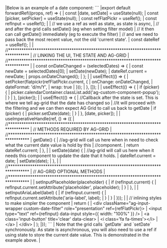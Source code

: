 <framework-specific-section frameworks="react">
|Below is an example of a date component:
</framework-specific-section>

<framework-specific-section frameworks="react">
```
|export default forwardRef((props, ref) => {
|    const [date, setDate] = useState(null);
|    const [picker, setPicker] = useState(null);
|    const refFlatPickr = useRef();
|    const refInput = useRef();
|
|    // we use a ref as well as state, as state is async,
|    // and after the grid calls setDate() (eg when setting filter model)
|    // it then can call getDate() immediately (eg to execute the filter)
|    // and we need to pass back the most recent value, not the old 'current state'.
|    const dateRef = useRef();
|
|    //*********************************************************************************
|    //          LINKING THE UI, THE STATE AND AG-GRID
|    //*********************************************************************************
|
|    const onDateChanged = (selectedDates) => {
|        const newDate = selectedDates[0];
|        setDate(newDate);
|        dateRef.current = newDate;
|        props.onDateChanged();
|    };
|
|    useEffect(() => {
|        setPicker(flatpickr(refFlatPickr.current, {
|            onChange: onDateChanged,
|            dateFormat: 'd/m/Y',
|            wrap: true
|        }));
|    }, []);
|
|    useEffect(() => {
|        if (picker) {
|            picker.calendarContainer.classList.add('ag-custom-component-popup');
|        }
|    }, [picker]);
|
|    useEffect(() => {
|        //Callback after the state is set. This is where we tell ag-grid that the date has changed so
|        //it will proceed with the filtering and we can then expect AG Grid to call us back to getDate
|        if (picker) {
|            picker.setDate(date);
|        }
|    }, [date, picker]);
|
|    useImperativeHandle(ref, () => ({
|        //*********************************************************************************
|        //          METHODS REQUIRED BY AG-GRID
|        //*********************************************************************************
|        getDate() {
|            //ag-grid will call us here when in need to check what the current date value is hold by this
|            //component.
|            return dateRef.current;
|        },
|
|        setDate(date) {
|            //ag-grid will call us here when it needs this component to update the date that it holds.
|            dateRef.current = date;
|            setDate(date);
|        },
|
|        //*********************************************************************************
|        //          AG-GRID OPTIONAL METHODS
|        //*********************************************************************************
|
|        setInputPlaceholder(placeholder) {
|            if (refInput.current) {
|                refInput.current.setAttribute('placeholder', placeholder);
|            }
|        },
|
|        setInputAriaLabel(label) {
|            if (refInput.current) {
|                refInput.current.setAttribute('aria-label', label);
|            }
|        }
|    }));
|
|    // inlining styles to make simpler the component
|    return (
|        &lt;div className="ag-input-wrapper custom-date-filter" role="presentation" ref={refFlatPickr}>
|            &lt;input type="text" ref={refInput} data-input style={{ width: "100%" }} />
|            &lt;a class='input-button' title='clear' data-clear>
|                &lt;i class='fa fa-times'>&lt;/i>
|            &lt;/a>
|        &lt;/div>
|    );
|});
```
</framework-specific-section> 

<framework-specific-section frameworks="react">
| Note that the grid calls `getDate` and `setDate` synchronously. As state is asynchronous, you will also need to use a ref if using state to store the current date value. This is demonstrated in the example above.
|
</framework-specific-section>
